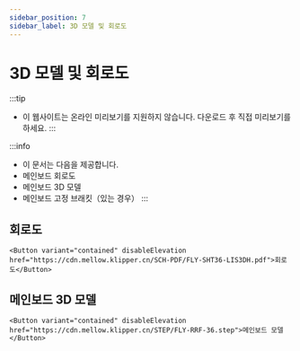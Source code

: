 ```yaml
---
sidebar_position: 7
sidebar_label: 3D 모델 및 회로도
---
```


# 3D 모델 및 회로도

:::tip
* 이 웹사이트는 온라인 미리보기를 지원하지 않습니다. 다운로드 후 직접 미리보기를 하세요.
:::

:::info
* 이 문서는 다음을 제공합니다.
* 메인보드 회로도
* 메인보드 3D 모델
* 메인보드 고정 브래킷（있는 경우）
:::

## 회로도

    <Button variant="contained" disableElevation href="https://cdn.mellow.klipper.cn/SCH-PDF/FLY-SHT36-LIS3DH.pdf">회로도</Button>

## 메인보드 3D 모델

    <Button variant="contained" disableElevation href="https://cdn.mellow.klipper.cn/STEP/FLY-RRF-36.step">메인보드 모델</Button>